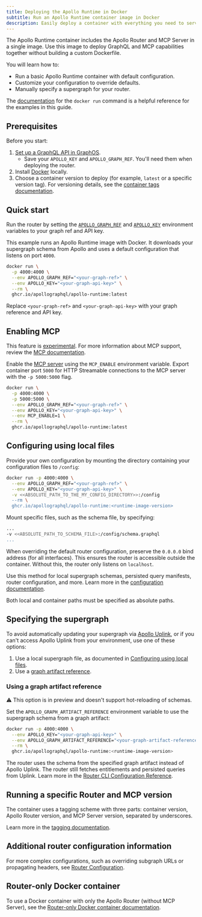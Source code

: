 ```yaml
---
title: Deploying the Apollo Runtime in Docker
subtitle: Run an Apollo Runtime container image in Docker
description: Easily deploy a container with everything you need to serve GraphQL requests using Apollo.
---
```



The Apollo Runtime container includes the Apollo Router and MCP Server in a single image. Use this image to deploy GraphQL and MCP capabilities together without building a custom Dockerfile.

You will learn how to:
- Run a basic Apollo Runtime container with default configuration.
- Customize your configuration to override defaults.
- Manually specify a supergraph for your router.

The [documentation](https://docs.docker.com/engine/reference/run/) for the `docker run` command is a helpful reference for the examples in this guide.

## Prerequisites

Before you start:

1. [Set up a GraphQL API in GraphOS](/graphos/get-started/guides/graphql#step-1-set-up-your-graphql-api).
    - Save your `APOLLO_KEY` and `APOLLO_GRAPH_REF`. You'll need them when deploying the router.
1. Install [Docker](https://www.docker.com/get-started/) locally.
1. Choose a container version to deploy (for example, `latest` or a specific version tag). For versioning details, see the [container tags documentation](https://github.com/apollographql/apollo-runtime?tab=readme-ov-file#container-tags).

<ElasticNotice />

## Quick start

Run the router by setting the [`APOLLO_GRAPH_REF`](/graphos/routing/configuration/envvars#apollo_graph_ref) and [`APOLLO_KEY`](/graphos/routing/configuration/envvars#apollo_key) environment variables to your graph ref and API key.

This example runs an Apollo Runtime image with Docker. It downloads your supergraph schema from Apollo and uses a default configuration that listens on port `4000`.

```bash title="Docker"
docker run \
  -p 4000:4000 \
  --env APOLLO_GRAPH_REF="<your-graph-ref>" \
  --env APOLLO_KEY="<your-graph-api-key>" \
  --rm \
  ghcr.io/apollographql/apollo-runtime:latest
```

Replace `<your-graph-ref>` and `<your-graph-api-key>` with your graph reference and API key.

## Enabling MCP

<ExperimentalFeature>

This feature is [experimental](/graphos/resources/feature-launch-stages#experimental). For more information about MCP support,  review the [MCP documentation](https://www.apollographql.com/docs/apollo-mcp-server).

</ExperimentalFeature>

Enable the [MCP server](https://www.apollographql.com/docs/apollo-mcp-server) using the `MCP_ENABLE` environment variable. Export container port `5000` for HTTP Streamable connections to the MCP server with the `-p 5000:5000` flag.

```bash title="Docker" {3, 6}
docker run \
  -p 4000:4000 \
  -p 5000:5000 \
  --env APOLLO_GRAPH_REF="<your-graph-ref>" \
  --env APOLLO_KEY="<your-graph-api-key>" \
  --env MCP_ENABLE=1 \
  --rm \
  ghcr.io/apollographql/apollo-runtime:latest
```

## Configuring using local files

Provide your own configuration by mounting the directory containing your configuration files to `/config`:

```bash title="Docker"
docker run -p 4000:4000 \
  --env APOLLO_GRAPH_REF="<your-graph-ref>" \
  --env APOLLO_KEY="<your-graph-api-key>" \
  -v <<ABSOLUTE_PATH_TO_THE_MY_CONFIG_DIRECTORY>>:/config
  --rm \
  ghcr.io/apollographql/apollo-runtime:<runtime-image-version>
```

Mount specific files, such as the schema file, by specifying:

```bash title="Docker"
...
-v <<ABSOLUTE_PATH_TO_SCHEMA_FILE>:/config/schema.graphql 
...
```

When overriding the default router configuration, preserve the `0.0.0.0` bind address (for all interfaces). This ensures the router is accessible outside the container. Without this, the router only listens on `localhost`.

Use this method for local supergraph schemas, persisted query manifests, router configuration, and more. Learn more in the [configuration documentation](https://github.com/apollographql/apollo-runtime?tab=readme-ov-file#configuring-using-local-files).

<Note>

Both local and container paths must be specified as absolute paths.

</Note>

## Specifying the supergraph

To avoid automatically updating your supergraph via [Apollo Uplink](/federation/managed-federation/uplink/), or if you can't access Apollo Uplink from your environment, use one of these options:

1. Use a local supergraph file, as documented in [Configuring using local files](#configuring-using-local-files).
1. Use a [graph artifact reference](#using-a-graph-artifact-reference).

### Using a graph artifact reference

⚠️ This option is in preview and doesn't support hot-reloading of schemas.

Set the `APOLLO_GRAPH_ARTIFACT_REFERENCE` environment variable to use the supergraph schema from a graph artifact:

```bash
docker run -p 4000:4000 \
  --env APOLLO_KEY="<your-graph-api-key>" \
  --env APOLLO_GRAPH_ARTIFACT_REFERENCE="<your-graph-artifact-reference>" \
  --rm \
  ghcr.io/apollographql/apollo-runtime:<runtime-image-version>
```

The router uses the schema from the specified graph artifact instead of Apollo Uplink. The router still fetches entitlements and persisted queries from Uplink. Learn more in the [Router CLI Configuration Reference](/graphos/routing/configuration/cli#--graph-artifact-reference).

## Running a specific Router and MCP version

The container uses a tagging scheme with three parts: container version, Apollo Router version, and MCP Server version, separated by underscores.

Learn more in the [tagging documentation](https://github.com/apollographql/apollo-runtime?tab=readme-ov-file#container-tags).

## Additional router configuration information

For more complex configurations, such as overriding subgraph URLs or propagating headers, see [Router Configuration](/graphos/routing/configuration/overview/).

## Router-only Docker container

To use a Docker container with only the Apollo Router (without MCP Server), see the [Router-only Docker container documentation](docker-router-only).
